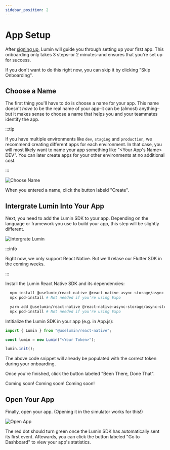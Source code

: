 ```yaml
---
sidebar_position: 2 
---
```



# App Setup

After [signing up](./register-account.md), Lumin will guide you through setting up your first app. This onboarding only takes 3 steps–or 2 minutes–and ensures that you're set up for success.

If you don't want to do this right now, you can skip it by clicking "Skip Onboarding".

## Choose a Name

The first thing you'll have to do is choose a name for your app. This name doesn't _have_ to be the real name of your app–it can be (almost) anything–but it makes sense to choose a name that helps you and your teammates identify the app.

:::tip

If you have multiple environments like `dev`, `staging` and `production`, we recommend creating different apps for each environment. In that case, you will most likely want to name your app something like "<Your App's Name> DEV". You can later create apps for your other environments at no additional cost.

:::

![Choose Name](./img/chooseName.png)

When you entered a name, click the button labeld "Create".

## Intergrate Lumin Into Your App

Next, you need to add the Lumin SDK to your app. Depending on the language or framework you use to build your app, this step will be slightly different.

![Intergrate Lumin](./img/integrateLumin.png)

:::info

Right now, we only support React Native. But we'll relase our Flutter SDK in the coming weeks.

:::

<Tabs>
<TabItem value="react-native" label="React Native" default>

Install the Lumin React Native SDK and its dependencies:

<Tabs>
<TabItem value="npm" label="npm" default>

```bash
  npm install @uselumin/react-native @react-native-async-storage/async-storage@1.17.11
  npx pod-install # Not needed if you're using Expo
```

</TabItem>
<TabItem value="yarn" label="yarn" default>

```bash
  yarn add @uselumin/react-native @react-native-async-storage/async-storage@1.17.11
  npx pod-install # Not needed if you're using Expo
```

</TabItem>

</Tabs>

Intitialize the Lumin SDK in your app (e.g. in App.js):

```jsx title="App.js"
import { Lumin } from "@uselumin/react-native";

const lumin = new Lumin("<Your Token>");

lumin.init();
```

The above code snippet will already be populated with the correct token during your onboarding.

Once you're finished, click the button labeled "Been There, Done That".

</TabItem>
  <TabItem value="flutter" label="Flutter">
    Coming soon!
  </TabItem>
  <TabItem value="swift" label="Swift">
    Coming soon!
  </TabItem>
  <TabItem value="kotlin" label="Kotlin">
    Coming soon!
  </TabItem>
</Tabs>

## Open Your App

Finally, open your app. (Opening it in the simulator works for this!)

![Open App](./img/openApp.png)

The red dot should turn green once the Lumin SDK has automatically sent its first event. Aftewards, you can click the button labeled "Go to Dashboard" to view your app's statistics.